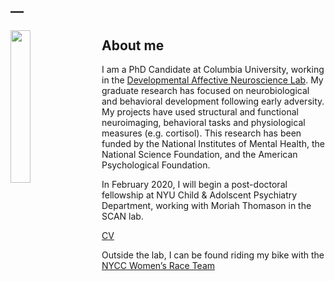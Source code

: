 ---
---


<link rel="stylesheet" href="styles.css" type="text/css">

<img src="images/final_headshot.001.jpg" style="width:25%; margin-right: 20px" align="left">

## About me 
I am a PhD Candidate at Columbia University, working in the [Developmental Affective Neuroscience Lab](https://danlab7.wixsite.com/mysite/). My graduate research has focused on neurobiological and behavioral development following early adversity. My projects have used structural and functional neuroimaging, behavioral tasks and physiological measures (e.g. cortisol). This research has been funded by the National Institutes of Mental Health, the National Science Foundation, and the American Psychological Foundation. 

In February 2020, I will begin a post-doctoral fellowship at NYU Child & Adolscent Psychiatry Department, working with Moriah Thomason in the SCAN lab. 

[CV](files/VanTieghem_CV-11-21-2019.pdf) 

Outside the lab, I can be found riding my bike with the [NYCC Women's Race Team](nyccwomensracing.com)